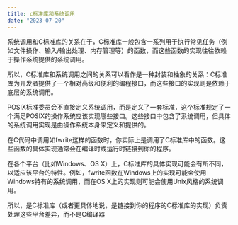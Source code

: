 ```yaml
---
title: c标准库和系统调用
date: "2023-07-20"
---
```

系统调用和C标准库的关系在于，C标准库一般包含一系列用于执行常见任务（例如文件操作、输入/输出处理、内存管理等）的函数，而这些函数的实现往往依赖于操作系统提供的系统调用。

所以，C标准库和系统调用之间的关系可以看作是一种封装和抽象的关系：C标准库为开发者提供了一个相对高级和便利的编程接口，而这些接口的实现则是依赖于底层的系统调用。

POSIX标准委员会不直接定义系统调用，而是定义了一套标准，这个标准规定了一个满足POSIX的操作系统应该实现哪些接口。这些接口中包含了系统调用，但具体的系统调用实现是由操作系统本身来定义和提供的。

在C代码中调用如fwrite这样的函数时，你实际上是调用了C标准库中的函数。这些函数的具体实现通常会在编译时或运行时链接到你的程序。

在各个平台（比如Windows、OS X）上，C标准库的具体实现可能会有所不同，以适应该平台的特性。例如，fwrite函数在Windows上的实现可能会使用Windows特有的系统调用，而在OS X上的实现则可能会使用Unix风格的系统调用。

所以，是C标准库（或者更具体地说，是链接到你的程序的C标准库的实现）负责处理这些平台差异，而不是C编译器